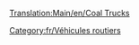 [[Translation:Main/en/Coal Trucks]]
{{fr/Vehicule routier|nom      = Camion de charbon Balogh
  |img      = Balogh_Coal_Truck.png
  |prix     = 4 428£ (8 856$)
  |vitesse  = 48 km/h (30 mph)
  |annualite= 421£ (842$)
  |design   = 1935
  |vie      = 15
  |capacite = 20 tonnes de charbon
}}
{{fr/Vehicule routier|nom      = Camion de charbon Uhl
  |img      = Uhl_Coal_Truck.png
  |prix     = 5 248£ (10 496$)
  |vitesse  = 88 km/h (55 mph)
  |annualite= 787£ (1 574$)
  |design   = 1975
  |vie      = 15
  |capacite = 25 tonnes de charbon
}}
{{fr/Vehicule routier|nom      = Camion de charbon DW
  |img      = DW_Coal_Truck.png
  |prix     = 5 658£ (11 316$)
  |vitesse  = 112 km/h (70 mph)
  |annualite= 1 125£ (2 250$)
  |design   = 2014
  |vie      = 15
  |capacite = 28 tonnes de charbon
}}
[[Category:fr/Véhicules routiers]]